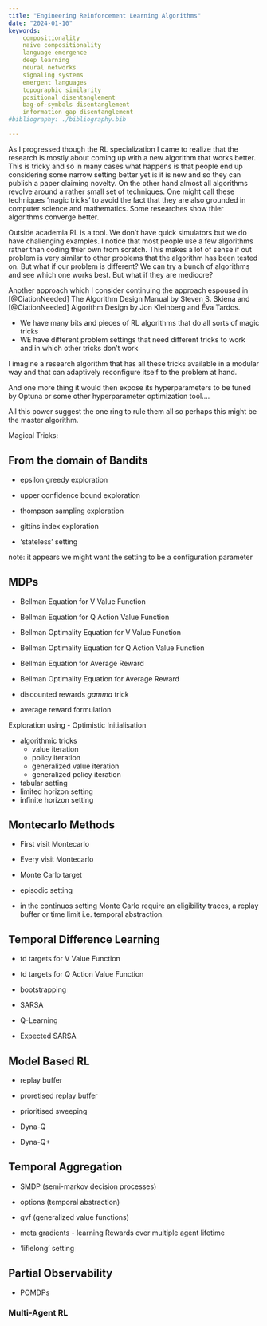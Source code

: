 ```yaml
---
title: "Engineering Reinforcement Learning Algorithms"
date: "2024-01-10"
keywords: 
    compositionality
    naive compositionality
    language emergence
    deep learning
    neural networks
    signaling systems 
    emergent languages
    topographic similarity
    positional disentanglement
    bag-of-symbols disentanglement
    information gap disentanglement    
#bibliography: ./bibliography.bib

---
```


As I progressed though the RL specialization I came to realize that the research is mostly about coming up with a new algorithm that works better.
This is tricky and so in many cases what happens is that people end up considering some narrow setting better yet is it is new and so they can publish a paper
claiming novelty. On the other hand almost all algorithms revolve around a rather small set of techniques. One might call these techniques 'magic tricks' to
avoid the fact that they are also grounded in computer science and mathematics. Some researches show thier algorithms converge better.

Outside academia RL is a tool. We don't have quick simulators but we do have challenging examples. I notice that most people use a few algorithms rather than coding thier own from scratch. This makes a lot of sense if out problem is very similar to other problems that the algorithm has been tested on. But what if
our problem is different? We can try a bunch of algorithms and see which one works best. But what if they are mediocre? 

Another approach which I consider continuing the approach espoused in [@CiationNeeded] The Algorithm Design Manual by Steven S. Skiena and [@CiationNeeded] Algorithm Design by Jon Kleinberg and Éva Tardos.

- We have many bits and pieces of RL algorithms that do all sorts of magic tricks
- 
WE have different problem settings that need different tricks to work and in which other tricks don't work

I imagine a research algorithm that has all these tricks available in a modular way and that can adaptively reconfigure itself to the problem at hand.

And one more thing it would then expose its hyperparameters to be tuned by Optuna or some other hyperparameter optimization tool....

All this power suggest the one ring to rule them all so perhaps this might be the master algorithm.

Magical Tricks:

## From the domain of Bandits

- epsilon greedy exploration
- upper confidence bound exploration
- thompson sampling exploration
- gittins index exploration

- 'stateless' setting

note: it appears we might want the setting to be a configuration parameter

## MDPs

- Bellman Equation for V Value Function
- Bellman Equation for Q Action Value Function
- Bellman Optimality Equation for V Value Function
- Bellman Optimality Equation for Q Action Value Function
- Bellman Equation for Average Reward
- Bellman Optimality Equation for Average Reward

- discounted rewards $gamma$ trick
- average reward formulation

Exploration using 
    - Optimistic Initialisation

- algorithmic tricks
    - value iteration
    - policy iteration
    - generalized value iteration
    - generalized policy iteration

- tabular setting
- limited horizon setting
- infinite horizon setting

## Montecarlo Methods

- First visit Montecarlo
- Every visit Montecarlo
- Monte Carlo target

- episodic setting 
- in the continuos setting Monte Carlo require an eligibility traces, a replay buffer or time limit i.e. temporal abstraction.

## Temporal Difference Learning

- td targets for V Value Function
- td targets for Q Action Value Function
- bootstrapping

- SARSA
- Q-Learning
- Expected SARSA

## Model Based RL

- replay buffer
- proretised replay buffer
- prioritised sweeping

- Dyna-Q
- Dyna-Q+

## Temporal Aggregation

- SMDP (semi-markov decision processes)
- options (temporal abstraction)
- gvf (generalized value functions)
- meta gradients - learning Rewards over multiple agent lifetime

- 'liflelong' setting

## Partial Observability

- POMDPs

### Multi-Agent RL
